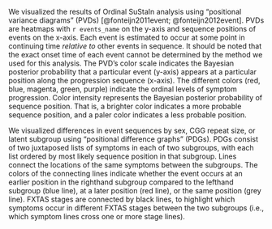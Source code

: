 We visualized the results of Ordinal SuStaIn analysis
using "positional variance diagrams" (PVDs) 
[@fonteijn2011event; @fonteijn2012event].
PVDs are heatmaps with `r events_name` on the y-axis
and sequence positions of events on the x-axis.
Each event is estimated to occur at some point in continuing time
*relative to* other events in sequence.
It should be noted that the exact onset time of each event
cannot be determined by the method we used for this analysis.
The PVD's color scale indicates the Bayesian posterior probability that
a particular event (y-axis)
appears at a particular position along the progression sequence (x-axis).
The different colors (red, blue, magenta, green, purple)
indicate the ordinal levels of symptom progression.
Color intensity represents the Bayesian posterior probability 
of sequence position.
That is, a brighter color indicates a more probable sequence position,
and a paler color indicates a less probable position.

We visualized differences in event sequences by 
sex, 
CGG repeat size, or 
latent subgroup 
using “positional difference graphs” (PDGs). 
PDGs consist of two juxtaposed lists of symptoms in each of two subgroups, 
with each list ordered by most likely sequence position in that subgroup. 
Lines connect the locations of the same symptoms between the subgroups. 
The colors of the connecting lines indicate whether the event occurs at 
an earlier position in the righthand subgroup compared to the lefthand subgroup 
(blue line), 
at a later position (red line), 
or the same position (grey line). 
FXTAS stages are connected by black lines, 
to highlight which symptoms occur in different FXTAS stages 
between the two subgroups 
(i.e., which symptom lines cross one or more stage lines).
